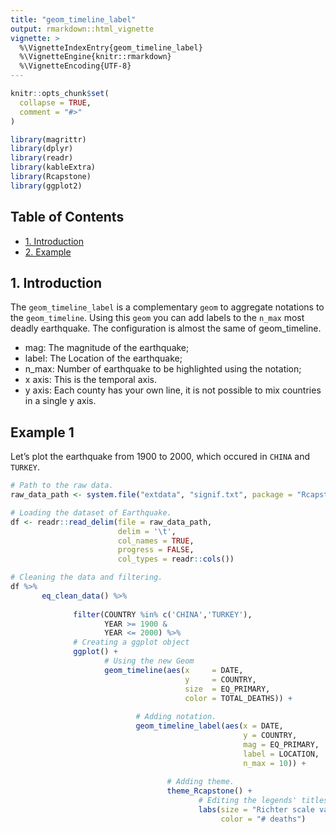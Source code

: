 ```yaml
---
title: "geom_timeline_label"
output: rmarkdown::html_vignette
vignette: >
  %\VignetteIndexEntry{geom_timeline_label}
  %\VignetteEngine{knitr::rmarkdown}
  %\VignetteEncoding{UTF-8}
---
```


```r
knitr::opts_chunk$set(
  collapse = TRUE,
  comment = "#>"
)
```

```r
library(magrittr)
library(dplyr)
library(readr)
library(kableExtra)
library(Rcapstone)
library(ggplot2)
```

## Table of Contents

- [1. Introduction](#intro)  
- [2. Example](#example_1)

## 1. Introduction {#intro}

The `geom_timeline_label` is a complementary `geom` to aggregate notations to the `geom_timeline`. Using this `geom` you can add labels to the `n_max` most deadly earthquake. The configuration is almost the same of geom_timeline.

* mag: The magnitude of the earthquake;
* label: The Location of the earthquake;
* n_max: Number of earthquake to be highlighted using the notation;
* x axis: This is the temporal axis.
* y axis: Each county has your own line, it is not possible to mix countries in a single y axis.

## Example 1 {#example_1}

Let's plot the earthquake from 1900 to 2000, which occured in `CHINA` and `TURKEY`.

```r
# Path to the raw data.
raw_data_path <- system.file("extdata", "signif.txt", package = "Rcapstone")

# Loading the dataset of Earthquake.
df <- readr::read_delim(file = raw_data_path,      
                        delim = '\t',              
                        col_names = TRUE,          
                        progress = FALSE,           
                        col_types = readr::cols())

# Cleaning the data and filtering.
df %>% 
       eq_clean_data() %>%
       
              filter(COUNTRY %in% c('CHINA','TURKEY'),
                     YEAR >= 1900 &
                     YEAR <= 2000) %>%
              # Creating a ggplot object
              ggplot() + 
                     # Using the new Geom
                     geom_timeline(aes(x     = DATE,
                                       y     = COUNTRY,
                                       size  = EQ_PRIMARY,
                                       color = TOTAL_DEATHS)) +
                            
                            # Adding notation.
                            geom_timeline_label(aes(x = DATE,
                                                    y = COUNTRY,
                                                    mag = EQ_PRIMARY,
                                                    label = LOCATION,
                                                    n_max = 10)) + 
       
                                   # Adding theme.
                                   theme_Rcapstone() + 
                                          # Editing the legends' titles 
                                          labs(size = "Richter scale value",
                                               color = "# deaths")
```

